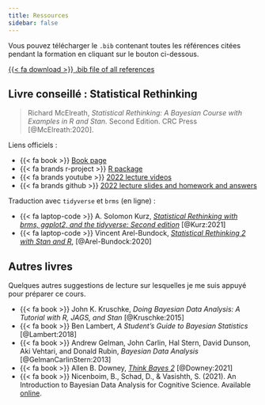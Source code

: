 ```yaml
---
title: Ressources
sidebar: false
---
```


Vous pouvez télécharger le `.bib` contenant toutes les références citées pendant la formation en cliquant sur le bouton ci-dessous.

<p><a href="./files/bib/references.bib" class="btn btn-success" role="button">{{< fa download >}} .bib file of all references</a></p>

## Livre conseillé : Statistical Rethinking

> Richard McElreath, *Statistical Rethinking: A Bayesian Course with Examples in R and Stan*. Second Edition. CRC Press [@McElreath:2020].

Liens officiels :

- {{< fa book >}} [Book page](https://xcelab.net/rm/statistical-rethinking/)
- {{< fa brands r-project >}} [R package](https://github.com/rmcelreath/rethinking)
- {{< fa brands youtube >}} [2022 lecture videos](https://www.youtube.com/playlist?list=PLDcUM9US4XdMROZ57-OIRtIK0aOynbgZN)
- {{< fa brands github >}} [2022 lecture slides and homework and answers](https://github.com/rmcelreath/stat_rethinking_2022)

Traduction avec `tidyverse` et `brms` (en ligne) :

- {{< fa laptop-code >}} A. Solomon Kurz, [*Statistical Rethinking with brms, ggplot2, and the tidyverse: Second edition*](https://bookdown.org/content/4857/) [@Kurz:2021]
- {{< fa laptop-code >}} Vincent Arel-Bundock, [*Statistical Rethinking 2 with Stan and R*](https://vincentarelbundock.github.io/rethinking2/), [@Arel-Bundock:2020]

## Autres livres

Quelques autres suggestions de lecture sur lesquelles je me suis appuyé pour préparer ce cours.

- {{< fa book >}} John K. Kruschke, *Doing Bayesian Data Analysis: A Tutorial with R, JAGS, and Stan* [@Kruschke:2015]
- {{< fa book >}} Ben Lambert, *A Student’s Guide to Bayesian Statistics* [@Lambert:2018]
- {{< fa book >}} Andrew Gelman, John Carlin, Hal Stern, David Dunson, Aki Vehtari, and Donald Rubin, *Bayesian Data Analysis* [@GelmanCarlinStern:2013]
- {{< fa book >}} Allen B. Downey, [*Think Bayes 2*](https://allendowney.github.io/ThinkBayes2/) [@Downey:2021]
- {{< fa book >}} Nicenboim, B., Schad, D., & Vasishth, S. (2021). An Introduction to Bayesian Data Analysis for Cognitive Science. Available [online](https://vasishth.github.io/bayescogsci/book/).
